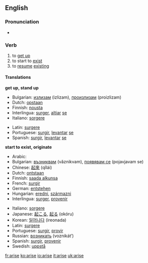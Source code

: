 ==English==
===Pronunciation===
*{{IPA|/əˈraɪz/}}

===Verb===
{{irregverb|'''to arise'''|'''[[arises]]'''|'''[[arose]]'''|'''[[arisen]]'''|'''[[arising]]'''}}

# to [[get up]]
# to start to [[exist]]
# to [[resume]] [[exist]]ing

====Translations====
'''get up, stand up'''
{{top}}
*Bulgarian: [[излизам]] (izlizam), [[произлизам]] (proizlizam)
*Dutch: [[opstaan]]
*Finnish: [[nousta]]
*Interlingua: [[surger]], [[altiar]] [[se]]
*Italiano: [[sorgere]]
{{mid}}
*Latin: [[surgere]]
*Portuguese: [[surgir]], [[levantar]] [[se]]
*Spanish: [[surgir]], [[levantar]] [[se]]
{{bottom}}

'''start to exist, originate'''
{{top}}
*Arabic: {{ARchar|[[نهض]]}} {{Unicode|(náhaɖa)}}
*Bulgarian: [[възниквам]] (vǎznikvam), [[появявам се]] (pojavjavam se)
*Chinese: [[起來]] (qǐlái)
*Dutch: [[ontstaan]]
*Finnish: [[saada alkunsa]]
*French: [[surgir]]
*German: [[entstehen]]
*Hungarian: [[eredni]], [[származni]]
*Interlingua: [[surger]], [[provenir]]
{{mid}}
*Italiano: [[sorgere]]
*Japanese: [[起こる]], [[起る]] (okóru)
*Korean: [[일어나다]] (ireonada)
*Latin: [[surgere]]
*Portuguese: [[surgir]], [[provir]]
*Russian: [[возникать]] (voznikát’)
*Spanish: [[surgir]], [[provenir]]
*Swedish: [[uppstå]]
{{bottom}}

[[fr:arise]]
[[ko:arise]]
[[io:arise]]
[[it:arise]]
[[uk:arise]]
